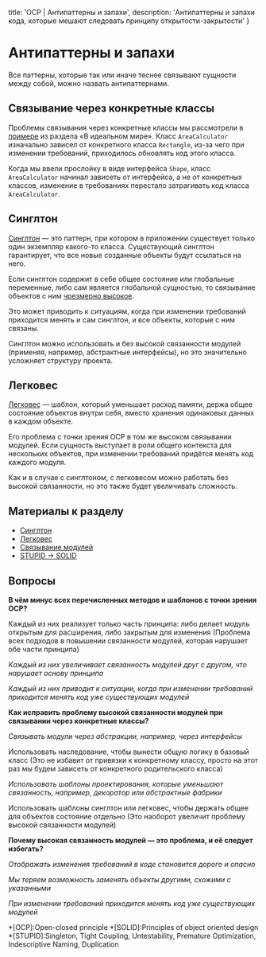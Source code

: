 
  title: 'OCP | Антипаттерны и запахи',
  description: 'Антипаттерны и запахи кода, которые мешают следовать принципу открытости-закрытости'
}


# Антипаттерны и запахи

Все паттерны, которые так или иначе теснее связывают сущности между собой, можно назвать антипаттернами.

## Связывание через конкретные классы

Проблемы связывания через конкретные классы мы рассмотрели в [примере](/ocp/in-ideal-world) из раздела «В идеальном мире». Класс `AreaCalculator` изначально зависел от конкретного класса `Rectangle`, из-за чего при изменении требований, приходилось обновлять код этого класса.

Когда мы ввели прослойку в виде интерфейса `Shape`, класс `AreaCalculator` начинал зависеть от интерфейса, а не от конкретных классов, изменение в требованиях перестало затрагивать код класса `AreaCalculator`.

## Синглтон

[Синглтон](https://ru.wikipedia.org/wiki/Одиночка_(шаблон_проектирования)) — это паттерн, при котором в приложении существует только один экземпляр какого-то класса. Существующий синглтон гарантирует, что все новые созданные объекты будут ссылаться на него.

Если синглтон содержит в себе общее состояние или глобальные переменные, либо сам является глобальной сущностью, то связывание объектов с ним [чрезмерно высокое](https://en.wikipedia.org/wiki/Coupling_(computer_programming)).

Это может приводить к ситуациям, когда при изменении требований приходится менять и сам синглтон, и все объекты, которые с ним связаны.

Синглтон можно использовать и без высокой связанности модулей (применяя, например, абстрактные интерфейсы), но это значительно усложняет структуру проекта.

## Легковес

[Легковес](https://refactoring.guru/ru/design-patterns/flyweight) — шаблон, который уменьшает расход памяти, держа общее состояние объектов внутри себя, вместо хранения одинаковых данных в каждом объекте.

Его проблема с точки зрения OCP в том же высоком связывании модулей. Если сущность выступает в роли общего контекста для нескольких объектов, при изменении требований придётся менять код каждого модуля.

Как и в случае с синглтоном, с легковесом можно работать без высокой связанности, но это также будет увеличивать сложность.

## Материалы к разделу

- [Синглтон](https://ru.wikipedia.org/wiki/Одиночка_(шаблон_проектирования))
- [Легковес](https://refactoring.guru/ru/design-patterns/flyweight)
- [Связывание модулей](https://en.wikipedia.org/wiki/Coupling_(computer_programming))
- [STUPID &rarr; SOLID](https://williamdurand.fr/2013/07/30/from-stupid-to-solid-code/)

## Вопросы
**В чём минус всех перечисленных методов и шаблонов с точки зрения OCP?**

Каждый из них реализует только часть принципа: либо делает модуль открытым для расширения, либо закрытым для изменения (Проблема всех подходов в повышении связанности модулей, которая нарушает обе части принципа)

_Каждый из них увеличивает связанность модулей друг с другом, что нарушает основу принципа_

_Каждый из них приводит к ситуации, когда при изменении требований приходится менять код уже существующих модулей_

**Как исправить проблему высокой связанности модулей при связывании через конкретные классы?**

_Связывать модули через абстракции, например, через интерфейсы_

Использовать наследование, чтобы вынести общую логику в базовый класс (Это не избавит от привязки к конкретному классу, просто на этот раз мы будем зависеть от конкретного родительского класса)

_Использовать шаблоны проектирования, которые уменьшают связанность, например, декоратор или абстрактные фабрики_

Использовать шаблоны синглтон или легковес, чтобы держать общее для объектов состояние отдельно (Это наоборот увеличит проблему высокой связанности модулей)

**Почему высокая связанность модулей — это проблема, и её следует избегать?**

_Отображать изменения требований в коде становится дорого и опасно_

_Мы теряем возможность заменять объекты другими, схожими с указанными_

_При изменении требований приходится менять код уже существующих модулей_

*[OCP]:Open-closed principle
*[SOLID]:Principles of object oriented design
*[STUPID]:Singleton, Tight Coupling, Untestability, Premature Optimization, Indescriptive Naming, Duplication
